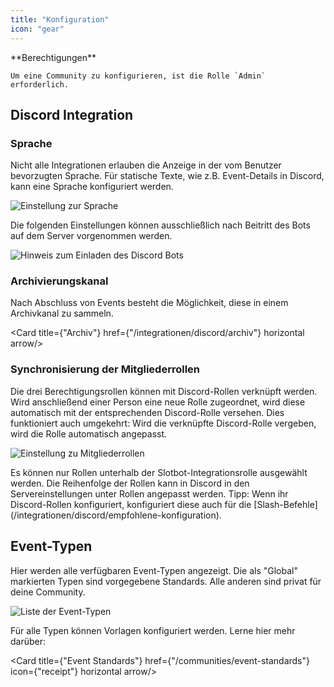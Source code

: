 ```yaml
---
title: "Konfiguration"
icon: "gear"
---
```


<Info>
	**Berechtigungen**

	Um eine Community zu konfigurieren, ist die Rolle `Admin` erforderlich.
</Info>

## Discord Integration

### Sprache

Nicht alle Integrationen erlauben die Anzeige in der vom Benutzer bevorzugten Sprache. Für statische Texte, wie z.B. Event-Details in Discord, kann eine Sprache konfiguriert werden.

![Einstellung zur Sprache](/images/communities/konfiguration/Slotbot-Guild-Language.png)

Die folgenden Einstellungen können ausschließlich nach Beitritt des Bots auf dem Server vorgenommen werden.

![Hinweis zum Einladen des Discord Bots](/images/communities/konfiguration/Slotbot-Guild-MissingInvite.png)

### Archivierungskanal

Nach Abschluss von Events besteht die Möglichkeit, diese in einem Archivkanal zu sammeln.

<Card title={"Archiv"} href={"/integrationen/discord/archiv"} horizontal arrow/>

### Synchronisierung der Mitgliederrollen

Die drei Berechtigungsrollen können mit Discord-Rollen verknüpft werden. Wird anschließend einer Person eine neue Rolle zugeordnet, wird diese automatisch mit der entsprechenden Discord-Rolle versehen. Dies funktioniert auch umgekehrt: Wird die verknüpfte Discord-Rolle vergeben, wird die Rolle automatisch angepasst.

![Einstellung zu Mitgliederrollen](/images/communities/konfiguration/Slotbot-Guild-RoleSync.png)

<Info>
	Es können nur Rollen unterhalb der Slotbot-Integrationsrolle ausgewählt werden. Die Reihenfolge der Rollen kann in
	Discord in den Servereinstellungen unter Rollen angepasst werden.
</Info>

<Tip>
	Tipp: Wenn ihr Discord-Rollen konfiguriert, konfiguriert diese auch für die
	[Slash-Befehle](/integrationen/discord/empfohlene-konfiguration).
</Tip>

## Event-Typen

Hier werden alle verfügbaren Event-Typen angezeigt. Die als "Global" markierten Typen sind vorgegebene Standards. Alle anderen sind privat für deine Community.

![Liste der Event-Typen](/images/communities/konfiguration/Slotbot-Guild-EventTypes.png)

Für alle Typen können Vorlagen konfiguriert werden. Lerne hier mehr darüber:

<Card title={"Event Standards"} href={"/communities/event-standards"} icon={"receipt"} horizontal arrow/>
